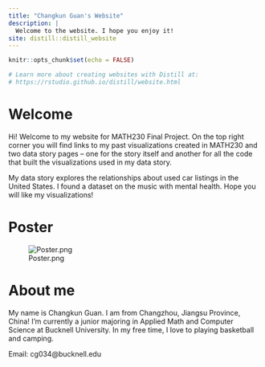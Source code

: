 ```yaml
---
title: "Changkun Guan's Website"
description: |
  Welcome to the website. I hope you enjoy it!
site: distill::distill_website
---
```


```r
knitr::opts_chunk$set(echo = FALSE)

# Learn more about creating websites with Distill at:
# https://rstudio.github.io/distill/website.html
```


# Welcome

Hi! Welcome to my website for MATH230 Final Project. On the top right corner you will find links to my past visualizations created in MATH230 and two data story pages -- one for the story itself and another for all the code that built the visualizations used in my data story.

My data story explores the relationships about used car listings in the United States. I found a dataset on the music with mental health. Hope you will like my visualizations!

# Poster 

![Poster.png](Poster.png)

# About me

My name is Changkun Guan. I am from Changzhou, Jiangsu Province, China! I'm currently a junior majoring in Applied Math and Computer Science at Bucknell University. In my free time, I love to playing basketball and camping. 

Email: cg034\@bucknell.edu

